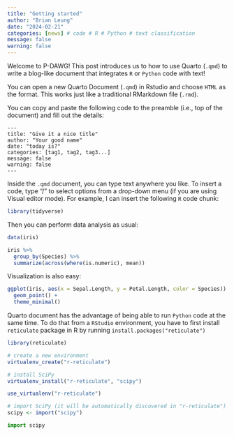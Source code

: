 ```yaml
---
title: "Getting started"
author: "Brian Leung"
date: "2024-02-21"
categories: [news] # code # R # Python # text classification 
message: false
warning: false
---
```


Welcome to P-DAWG! This post introduces us to how to use Quarto (`.qmd`) to write a blog-like document that integrates `R` or `Python` code with text!

You can open a new Quarto Document (`.qmd`) in Rstudio and choose `HTML` as the format. This works just like a traditional RMarkdown file (`.rmd`).

You can copy and paste the following code to the preamble (i.e., top of the document) and fill out the details:

```         
---
title: "Give it a nice title"
author: "Your good name"
date: "today is?"
categories: [tag1, tag2, tag3...] 
message: false 
warning: false
---
```

Inside the `.qmd` document, you can type text anywhere you like. To insert a code, type "/" to select options from a drop-down menu (if you are using Visual editor mode). For example, I can insert the following `R` code chunk:

```r
library(tidyverse)
```

Then you can perform data analysis as usual:

```r
data(iris)

iris %>%
  group_by(Species) %>%
  summarize(across(where(is.numeric), mean))
```

Visualization is also easy:

```r
ggplot(iris, aes(x = Sepal.Length, y = Petal.Length, color = Species)) +
  geom_point() +
  theme_minimal()
```

Quarto document has the advantage of being able to run `Python` code at the same time. To do that from a `RStudio` environment, you have to first install `reticulate` package in R by running `install.packages("reticulate")`

```r
library(reticulate)

# create a new environment 
virtualenv_create("r-reticulate")

# install SciPy
virtualenv_install("r-reticulate", "scipy")

use_virtualenv("r-reticulate")

# import SciPy (it will be automatically discovered in "r-reticulate")
scipy <- import("scipy")
```

```python
import scipy

```
